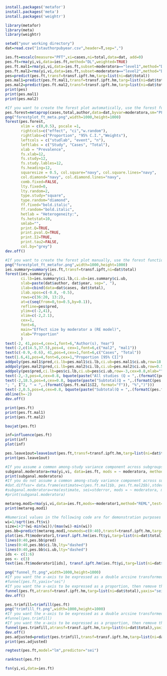 ```r
install.packages('metafor')
install.packages('meta')
install.packages('weightr')
```
```r
library(metafor)
library(meta)
library(weightr)
```
```r
setwd("your working directory")
dat=read.csv("1stauthorpubyear.csv",header=T,sep=",")
```
```r
ies.ft=escalc(measure="PFT",xi=cases,ni=total,data=dat, add=0)
pes.ft=rma(yi,vi,data=ies.ft,method="DL",weighted=TRUE) 
pes.ft.mal1=rma(yi,vi,data=ies.ft,subset=moderatora=="level1",method="DL")
pes.ft.mal2=rma(yi,vi,data=ies.ft,subset=moderatora=="level2",method="DL")
pes=predict(pes.ft,transf=transf.ipft.hm,targ=list(ni=dat$total))
pes.mal1=predict(pes.ft.mal1,transf=transf.ipft.hm,targ=list(ni=dat$total))
pes.mal2=predict(pes.ft.mal2,transf=transf.ipft.hm,targ=list(ni=dat$total))
print(pes)
print(pes.mal1)
print(pes.mal2)
```
```r
#If you want to create the forest plot automatically, use the forest function in the meta package. Numerical values in the following code are for demonstration purposes only. You need to respecify these values according to your dataset.
pes.forest=metaprop(cases,total,author,data=dat,byvar=moderatora,sm="PFT",method.tau="DL",incr=0.5,allincr=FALSE,addincr=FALSE,title="")
png("forestplot_ft_meta.png",width=1000,height=1000)
forest(pes.forest,
       xlim = c(0,0.5), pscale =1, 
       rightcols=c("effect", "ci","w.random"),
       rightlabs=c("Proportion", "95% C.I.","Weights"),
       leftcols = c("studlab", "event", "n"), 
       leftlabs = c("Study", "Cases", "Total"),
       xlab = "Prevalence", 
       fs.xlab=12,
       fs.study=12,
       fs.study.lables=12,
       fs.heading=12,
       squaresize = 0.5, col.square="navy", col.square.lines="navy",
       col.diamond="navy", col.diamond.lines="navy",
       comb.fixed=FALSE,
       lty.fixed=0,
       lty.random=2, 
       type.study="square",
       type.random="diamond",
       ff.fixed="bold.italic",
       ff.random="bold.italic",
       hetlab = "Heterogeneity:",
       fs.hetstat=10,
       smlab="",
       print.Q=TRUE,
       print.pval.Q=TRUE,
       print.I2=TRUE,
       print.tau2=FALSE,
       col.by="grey")
dev.off()
```
```r
#If you want to create the forest plot manually, use the forest function in the metafor package. Numerical values in the following code are for demonstration purposes only. You need to respecify these values according to your dataset.
png("forestplot_ft_metafor.png",width=1000,height=1000)
ies.summary=summary(ies.ft,transf=transf.ipft,ni=dat$total)
forest(ies.summary$yi,
       ci.lb=ies.summary$ci.lb,ci.ub=ies.summary$ci.ub,
       slab=paste(dat$author, dat$year, sep=", "),
       ilab=cbind(data=dat$cases, dat$total),
       ilab.xpos=c(-0.8, -0.5),
       rows=c(36:20, 13:2),
       at=c(seq(from=0,to=0.5,by=0.1)), 
       refline=pes$pred,
       ylim=c(-2,41),
       xlim=c(-2,2.1),
       cex=1,
       font=6,
       main="Effect size by moderator a (RE model)",
       xlab="Proportion"
       )
text(-2, 41,pos=4,cex=1,font=6,"Author(s), Year")
text(-2,c(14.5,37.5),pos=4, cex=1,font=6,c("mal2", "mal1"))
text(c(-0.9,-0.6), 41,pos=4,cex=1,font=6,c("Cases", "Total"))
text(1.6,41,pos=4,font=6,cex=1,"Proportion [95% CI]")
addpoly(pes.mal1$pred,ci.lb=pes.mal1$ci.lb,ci.ub=pes.mal1$ci.ub,row=18.5,cex=0.8,mlab="")
addpoly(pes.mal2$pred,ci.lb=pes.mal2$ci.lb,ci.ub=pes.mal2$ci.ub,row=0.5,cex=0.8,mlab="")
addpoly(pes$pred,ci.lb=pes$ci.lb,ci.ub=pes$ci.ub,row=-3,cex=0.8,mlab="")
text(-2,-3,pos=4,cex=0.8, bquote(paste("All studies (Q = ",.(formatC(pes.ft$QE, format="f")), ", df = ", .(pes.ft$k - pes.ft$p),", p = ", .(formatC(pes.ft$QEp, format="f")), "; ", I^2, " = ",.(formatC(pes.ft$I2, format="f")), "%",")")))
text(-2,18.5,pos=4,cex=0.8, bquote(paste("Subtotal(Q = ",.(formatC(pes.ft.mal1$QE, format="f")), ", df = ", .(pes.ft.mal1$k - pes.ft.mal1$p),", p = ", .(formatC(pes.ft.mal1$QEp, format="f")),
"; ", I^2, " = ",.(formatC(pes.ft.mal1$I2, format="f")), "%",")")))
text(-2,0.5,pos=4,cex=0.8, bquote(paste("Subtotal(Q = ",.(formatC(pes.ft.mal2$QE, format="f")),", df = ", .(pes.ft.mal2$k - pes.ft.mal2$p), ", p = ", .(formatC(pes.ft.mal2$QEp, format="f")), "; ", I^2, " = ",.(formatC(pes.ft.mal2$I2, format="f")), "%",")")))
abline(h=-2)
dev.off()
```
```r
print(pes.ft)
print(pes.ft.mal1)
print(pes.ft.mal2)
```
```r
baujat(pes.ft)
```
```r
inf=influence(pes.ft)
print(inf)
plot(inf)
```
```r
pes.leave1out=leave1out(pes.ft,transf=transf.ipft.hm,targ=list(ni=dat$total))
print(pes.leave1out)
```
```r
#If you assume a common among-study variance component across subgroups (pool within-group estimates of tau-squared), then remove the "#" sign before the following two lines.
subganal.moderatora=rma(yi,vi, data=ies.ft, mods = ~ moderatora, method="DL")
print(subganal.moderatora)
#If you do not assume a common among-study variance component across subgroups (do not pool within-group estimates of tau-squared), then remove the "#" sign before the following three lines. This is the option used by RevMan.
#dat.diffvar= data.frame(estimate=c(pes.ft.mal1$b, pes.ft.mal2$b),stderror=c(pes.ft.mal1$se, pes.ft.mal2$se),moderatora = c("mal1","mal2"), tau2=round(c(pes.ft.mal1$tau2, pes.ft.mal2$tau2),3))
#subganal.moderatora=rma(estimate, sei=stderror, mods = ~ moderatora, method="FE", data=dat.diffvar)
#print(subganal.moderatora)
```
```r
metareg.mod1=rma(yi,vi,data=ies.ft,mods=~moderator1,method="REML",test="z")
print(metareg.mod1)
```
```r
#Numerical values in the following code are for demonstration purposes only. You need to respecify these values according to your dataset.
wi=1/sqrt(ies.ft$vi)
size=1+3*(wi-min(wi))/(max(wi)-min(wi))
pes.bb=predict(metareg.mod1,newmods=c(0:40),transf=transf.ipft.hm,targ=list(ni=dat$total))
plot(ies.ft$moderator1,transf.ipft.hm(ies.ft$yi,targ=list(ni=dat$total)),cex=size,pch=20,xlab="Moderator 1", ylab="Proportion",las=1)
lines(0:40,pes.bb$pred)
lines(0:40,pes.bb$ci.lb,lty="dashed")
lines(0:40,pes.bb$ci.ub,lty="dashed")
ids <- c(1:6)
pos <- c(3)
text(ies.ft$moderator1[ids], transf.ipft.hm(ies.ft$yi,targ=list(ni=dat$total))[ids], ids, cex=0.9, pos=pos)
```
```r
png("funnel_ft.png",width=1000,height=1000)
#If you want the x-axis to be expressed as a double arcsine transformed proportion, then remove the "#" sign before the following line.
#funnel(pes.ft,yaxis="sei")
#If you want the x-axis to be expressed as a proportion, then remove the "#" sign before the following line.
funnel(pes.ft,atransf=transf.ipft.hm,targ=list(ni=dat$total),yaxis="sei",xlab="Proportion")
dev.off()
```
```r
pes.trimfill=trimfill(pes.ft)
png("trimfill_ft.png",width=1000,height=1000)
#If you want the x-axis to be expressed as a double arcsine transformed proportion, then remove the "#" sign before the following line.
#funnel(pes.trimfill)
#If you want the x-axis to be expressed as a proportion, then remove the "#" sign before the following line.
funnel(pes.trimfill,atransf=transf.ipft.hm,targ=list(ni=dat$total),yaxis="sei",xlab="Proportion")
dev.off()
pes.adjusted=predict(pes.trimfill,transf=transf.ipft.hm,targ=list(ni=dat$total))
print(pes.adjusted)
```
```r
regtest(pes.ft,model="lm",predictor="sei")
```
```r
ranktest(pes.ft)
```
```r
fsn(yi,vi,data=ies.ft)
```





